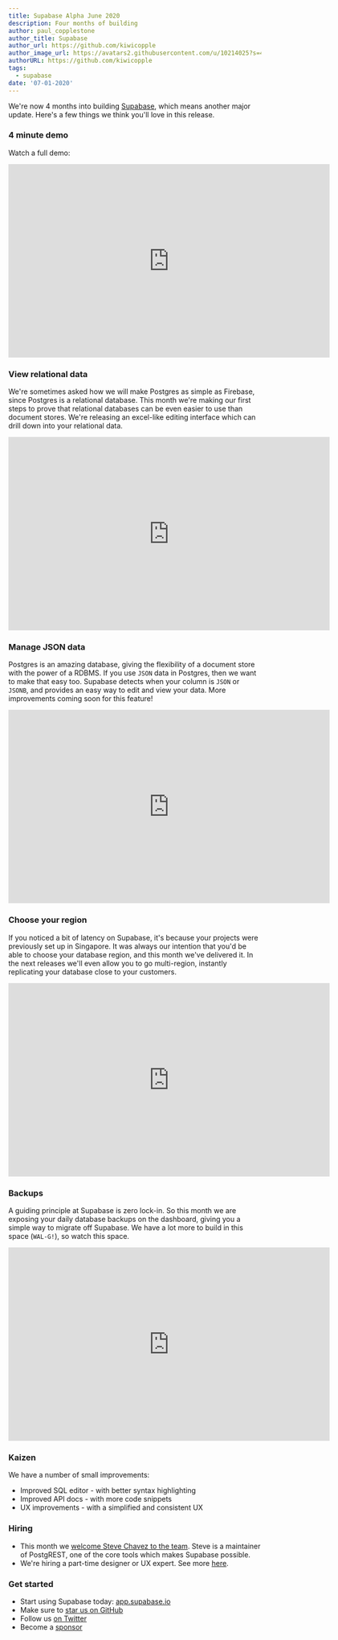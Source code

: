 ```yaml
---
title: Supabase Alpha June 2020
description: Four months of building
author: paul_copplestone
author_title: Supabase
author_url: https://github.com/kiwicopple
author_image_url: https://avatars2.githubusercontent.com/u/10214025?s=400&u=c6775be2ae667e2acae3ccd347fed62bb3f5b3e7&v=4
authorURL: https://github.com/kiwicopple
tags:
  - supabase
date: '07-01-2020'
---
```


We're now 4 months into building [Supabase](/), which means another major update. Here's a few things we think you'll love in this release.

<!--truncate-->

### 4 minute demo

Watch a full demo:

<iframe
  className="w-full"
  width="640"
  height="385"
  src="https://www.loom.com/embed/b3ba79c1633d464ea758e0796bbb39da"
  frameBorder="0"
  allowFullScreen
></iframe>

### View relational data

We're sometimes asked how we will make Postgres as simple as Firebase, since Postgres is a relational database. This month we're making our first steps to prove that relational databases can be even easier to use than document stores. We're releasing an excel-like editing interface which can drill down into your relational data.

<iframe
  className="w-full"
  width="640"
  height="385"
  src="https://www.loom.com/embed/c6d504bb0a1c43e9bf65cb2aef2949d5"
  frameBorder="0"
  allowFullScreen
></iframe>

### Manage JSON data

Postgres is an amazing database, giving the flexibility of a document store with the power of a RDBMS. If you use `JSON` data in Postgres, then we want to make that easy too. Supabase detects when your column is `JSON` or `JSONB`, and provides an easy way to edit and view your data. More improvements coming soon for this feature!

<iframe
  className="w-full"
  width="640"
  height="385"
  src="https://www.loom.com/embed/0b03ac2858324cfabdc6a202c93673f3"
  frameBorder="0"
  allowFullScreen
></iframe>

### Choose your region

If you noticed a bit of latency on Supabase, it's because your projects were previously set up in Singapore. It was always our intention that you'd be able to choose your database region, and this month we've delivered it. In the next releases we'll even allow you to go multi-region, instantly replicating your database close to your customers.

<iframe
  className="w-full"
  width="640"
  height="385"
  src="https://www.loom.com/embed/1dcc1bca2ebc45e296e732a66a462c61"
  frameBorder="0"
  allowFullScreen
></iframe>

### Backups

A guiding principle at Supabase is zero lock-in. So this month we are exposing your daily database backups on the dashboard, giving you a simple way to migrate off Supabase. We have a lot more to build in this space (`WAL-G!`), so watch this space.

<iframe
  className="w-full"
  width="640"
  height="385"
  src="https://www.loom.com/embed/fc1cb9b395eb4c408c7137bf8e6e1963"
  frameBorder="0"
  allowFullScreen
></iframe>

### Kaizen

We have a number of small improvements:

- Improved SQL editor - with better syntax highlighting
- Improved API docs - with more code snippets
- UX improvements - with a simplified and consistent UX

### Hiring

- This month we [welcome Steve Chavez to the team](/blog/2020/06/15/supabase-steve-chavez). Steve is a maintainer of PostgREST, one of the core tools which makes Supabase possible.
- We're hiring a part-time designer or UX expert. See more [here](https://news.ycombinator.com/item?id=23708351).

### Get started

- Start using Supabase today: [app.supabase.io](https://app.supabase.io)
- Make sure to [star us on GitHub](https://github.com/supabase/supabase)
- Follow us [on Twitter](https://twitter.com/supabase)
- Become a [sponsor](https://github.com/sponsors/supabase)
